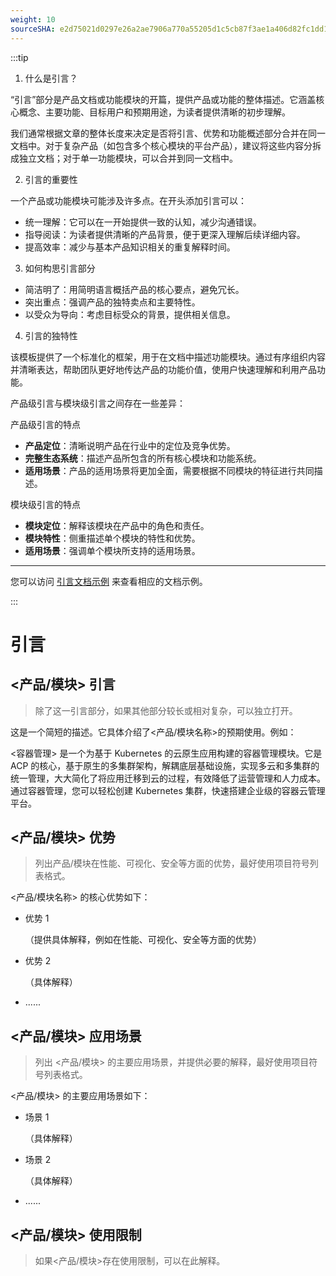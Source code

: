```yaml
---
weight: 10
sourceSHA: e2d75021d0297e26a2ae7906a770a55205d1c5cb87f3ae1a406d82fc1dd1d6ea
---
```


:::tip

1. 什么是引言？

“引言”部分是产品文档或功能模块的开篇，提供产品或功能的整体描述。它涵盖核心概念、主要功能、目标用户和预期用途，为读者提供清晰的初步理解。

我们通常根据文章的整体长度来决定是否将引言、优势和功能概述部分合并在同一文档中。对于复杂产品（如包含多个核心模块的平台产品），建议将这些内容分拆成独立文档；对于单一功能模块，可以合并到同一文档中。

2. 引言的重要性

一个产品或功能模块可能涉及许多点。在开头添加引言可以：

- 统一理解：它可以在一开始提供一致的认知，减少沟通错误。
- 指导阅读：为读者提供清晰的产品背景，便于更深入理解后续详细内容。
- 提高效率：减少与基本产品知识相关的重复解释时间。

3. 如何构思引言部分

- 简洁明了：用简明语言概括产品的核心要点，避免冗长。
- 突出重点：强调产品的独特卖点和主要特性。
- 以受众为导向：考虑目标受众的背景，提供相关信息。

4. 引言的独特性

该模板提供了一个标准化的框架，用于在文档中描述功能模块。通过有序组织内容并清晰表达，帮助团队更好地传达产品的功能价值，使用户快速理解和利用产品功能。

产品级引言与模块级引言之间存在一些差异：

产品级引言的特点

- **产品定位**：清晰说明产品在行业中的定位及竞争优势。
- **完整生态系统**：描述产品所包含的所有核心模块和功能系统。
- **适用场景**：产品的适用场景将更加全面，需要根据不同模块的特征进行共同描述。

模块级引言的特点

- **模块定位**：解释该模块在产品中的角色和责任。
- **模块特性**：侧重描述单个模块的特性和优势。
- **适用场景**：强调单个模块所支持的适用场景。

---

您可以访问 [引言文档示例](https://product-doc-guide.alauda.cn/template/intro/example.html) 来查看相应的文档示例。

:::

# 引言

## \<产品/模块> 引言

> 除了这一引言部分，如果其他部分较长或相对复杂，可以独立打开。

这是一个简短的描述。它具体介绍了\<产品/模块名称>的预期使用。例如：

\<容器管理> 是一个为基于 Kubernetes 的云原生应用构建的容器管理模块。它是 ACP 的核心，基于原生的多集群架构，解耦底层基础设施，实现多云和多集群的统一管理，大大简化了将应用迁移到云的过程，有效降低了运营管理和人力成本。通过容器管理，您可以轻松创建 Kubernetes 集群，快速搭建企业级的容器云管理平台。

## \<产品/模块> 优势

> 列出产品/模块在性能、可视化、安全等方面的优势，最好使用项目符号列表格式。

\<产品/模块名称> 的核心优势如下：

- 优势 1

  （提供具体解释，例如在性能、可视化、安全等方面的优势）

- 优势 2

  （具体解释）

- ......

## \<产品/模块> 应用场景

> 列出 \<产品/模块> 的主要应用场景，并提供必要的解释，最好使用项目符号列表格式。

\<产品/模块> 的主要应用场景如下：

- 场景 1

  （具体解释）

- 场景 2

  （具体解释）

- ......

## \<产品/模块> 使用限制

> 如果\<产品/模块>存在使用限制，可以在此解释。
